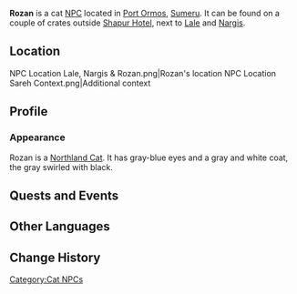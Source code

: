 {{Character Infobox
|type             = NPC
|image            = NPC Rozan.png
|region           = Sumeru
|affiliation      = 
}}
'''Rozan''' is a cat [[NPC]] located in [[Port Ormos]], [[Sumeru]]. It can be found on a couple of crates outside [[Shapur Hotel]], next to [[Lale]] and [[Nargis]].

==Location==
<gallery>
NPC Location Lale, Nargis & Rozan.png|Rozan's location
NPC Location Sareh Context.png|Additional context
</gallery>

==Profile==
<!-- Detailed story/lore information goes here.
''(To be added.)''

===Personality===
''(To be added.)''
 -->
===Appearance===
<!-- Keep appearance section short and concise. Limit to 2 paragraphs with 3-4 sentences each. -->
Rozan is a [[Northland Cat]]. It has gray-blue eyes and a gray and white coat, the gray swirled with black.

==Quests and Events==
{{Quests and Events}}
<!--
==Event Dialogue==
===Event Name===
{{Dialogue start}}
:'''{{subst:PAGENAME}}:'''
{{Dialogue end}}

==Trivia==
* 
-->
==Other Languages==
{{Other Languages
|default_hidden = 1
|en      = Rozan
|zhs     = 「萝赞」
|zhs_rm  = "Luózàn"
|zht     = 「蘿贊」
|zht_rm  = "Luózàn"
|ja      = 「ロザン」
|ja_rm   = "Rozan"
|ko      = 「로잔」
|ko_rm   = "Rojan"
|es      = Rozan
|fr      = Rozan
|ru      = Розана
|th      = Rozan
|vi      = Rozan
|de      = „Rozan“
|id      = Rozan
|pt      = Rozan
|tr      = Rozan
|it      = Rozan
}}

==Change History==
{{Change History|3.0}}
<!--
==References==
{{Reflist}}
-->
[[Category:Cat NPCs]]